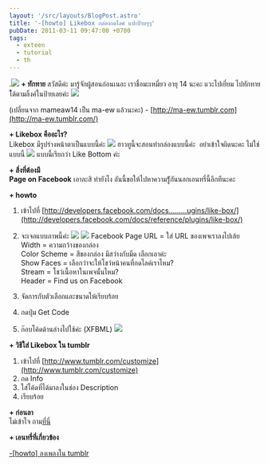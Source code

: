 ```yaml
---
layout: '/src/layouts/BlogPost.astro'
title: '-[howto] Likebox กล่องกดไลค์ แปะป้าบๆๆ'
pubDate: 2011-03-11 09:47:00 +0700
tags:
  - exteen
  - tutorial
  - th
---
```

.![](http://upic.me/i/ih/banner.png)
**\+ ทักทาย**
สวัสดีค่ะ มารู้จักผู้สอนก่อนเนอะ
เราชื่อมะเหมี่ยว อายุ 14 นะคะ
แวะไปเยี่ยม
ไปทักทายไ้ด้ตามลิ้งค์ในป้ายเลยค่ะ ![](http://www.siamzone.com/board/smile/smile.gif)

(เปลี่ยนจาก mameaw14 เป็น ma-ew แล้วนะคะ)
\- [http://ma-ew.tumblr.com](http://ma-ew.tumblr.com/)

**\+ Likebox คืออะไร?**  
Likebox มีรูปร่างหน้าตาเป็นแบบนี้ค่ะ
![](http://upic.me/i/zt/likebox.png)
ฮาวทูนี้จะสอนทำกล่องแบบนี้ค่ะ 
อย่าเข้าใจผิดนะคะ ไม่ใช่แบบนี้
![](http://upic.me/i/qf/likebottom.png)
แบบนี้เรียกว่า Like Bottom ค่ะ

**\+ สิ่งที่ต้องมี**  
**Page on Facebook** เอาละสิ ทำยังไง อันนี้ขอให้ไปหาความรู้ักันนอกเอนทรี่นี้อีกทีนะคะ

**\+ howto**  
1. เข้าไปที่ [http://developers.facebook.com/docs.........ugins/like-box/](http://developers.facebook.com/docs/reference/plugins/like-box/)

2. จะเจอแบบภาพนี้ค่ะ
  ![](http://upic.me/i/5k/ytick.png)
  ![](http://upic.me/i/8e/2f5ex.png)
  Facebook Page URL = ใส่ URL ของเพจเราลงไปเล้ย  
  Width = ความกว้างของกล่อง  
  Color Scheme = สีของกล่อง มีสว่างกับมืด เลือกเอาค่ะ  
  Show Faces = เลือกว่าจะให้โชว์หน้าคนที่กดไลค์เราไหม?  
  Stream = โชว์เนื้อหาในเพจนั้นไหม?  
  Header = Find us on Facebook



3. จัดการกับตัวเลือกและขนาดให้เรียบร้อย

4. กดปุ่ม Get Code

5. ก๊อบโค้ดด้านล่างไปใช้ค่ะ (XFBML)
  ![](http://upic.me/i/3d/getcode.png)
  

**\+ วิธีใส่ Likebox ใน tumblr**  
1. เข้าไปที่ [http://www.tumblr.com/customize](http://www.tumblr.com/customize)
2. กด Info
3. ใส่โค้ดที่ได้มาลงในช่อง Description
4. เรียบร้อย

**\+ ก่อนลา**  
ไม่เข้าใจ ถาม[ที่นี่](http://ma-ew.tumblr.com/ask)

**\+ เอนทรี่ที่เกี่ยวข้อง**  

[\-\[howto\] ลงเพลงใน
tumblr](http://mameaw14.exteen.com/20110303/howto-tumblr)